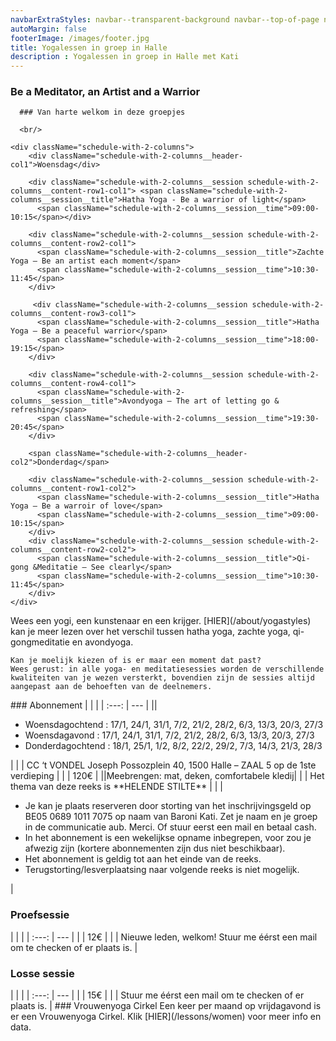 ```yaml
---
navbarExtraStyles: navbar--transparent-background navbar--top-of-page navbar--dark
autoMargin: false
footerImage: /images/footer.jpg
title: Yogalessen in groep in Halle
description : Yogalessen in groep in Halle met Kati
---
```

<Section>  
  <ContentWithBackground src="/images/lessons/groeplessen.jpg" className="vh-50 w-100">
    <SectionFooter className="text--light">
      <div className="quote quote--compact">
            <div className="quote__content">
              <h3>
                Be a Meditator, an Artist and a Warrior
              </h3>
            </div>
          </div>           
    </SectionFooter >

  </ContentWithBackground>
  
</Section>



<Section className="section--auto-margin">
  <Content className="w-100 pb-3">

      ### Van harte welkom in deze groepjes

      <br/>
  
    <div className="schedule-with-2-columns">
        <div className="schedule-with-2-columns__header-col1">Woensdag</div>

        <div className="schedule-with-2-columns__session schedule-with-2-columns__content-row1-col1"> <span className="schedule-with-2-columns__session__title">Hatha Yoga - Be a warrior of light</span>
          <span className="schedule-with-2-columns__session__time">09:00-10:15</span></div>

        <div className="schedule-with-2-columns__session schedule-with-2-columns__content-row2-col1">
          <span className="schedule-with-2-columns__session__title">Zachte Yoga – Be an artist each moment</span>
          <span className="schedule-with-2-columns__session__time">10:30-11:45</span>
        </div>  

         <div className="schedule-with-2-columns__session schedule-with-2-columns__content-row3-col1">
          <span className="schedule-with-2-columns__session__title">Hatha Yoga – Be a peaceful warrior</span>
          <span className="schedule-with-2-columns__session__time">18:00-19:15</span>
        </div>  

        <div className="schedule-with-2-columns__session schedule-with-2-columns__content-row4-col1">
          <span className="schedule-with-2-columns__session__title">Avondyoga – The art of letting go & refreshing</span>
          <span className="schedule-with-2-columns__session__time">19:30-20:45</span>
        </div>  

        <span className="schedule-with-2-columns__header-col2">Donderdag</span>

        <div className="schedule-with-2-columns__session schedule-with-2-columns__content-row1-col2">
          <span className="schedule-with-2-columns__session__title">Hatha Yoga – Be a warroir of love</span>
          <span className="schedule-with-2-columns__session__time">09:00-10:15</span>
        </div>   
        <div className="schedule-with-2-columns__session schedule-with-2-columns__content-row2-col2">
          <span className="schedule-with-2-columns__session__title">Qi-gong &Meditatie – See clearly</span>
          <span className="schedule-with-2-columns__session__time">10:30-11:45</span>
        </div>         
    </div>
  </Content>
  <Content>
    Wees een yogi, een kunstenaar en een krijger. [HIER](/about/yogastyles) kan je meer lezen over het verschil tussen hatha yoga, zachte yoga, qi-gongmeditatie en avondyoga.

    Kan je moelijk kiezen of is er maar een moment dat past?  
    Wees gerust: in alle yoga- en meditatiesessies worden de verschillende kwaliteiten van je wezen versterkt, bovendien zijn de sessies altijd aangepast aan de behoeften van de deelnemers.


   
  </Content>
</Section>

<Section className="section--auto-margin pb-5">
  <Content className="w-100">
     ### Abonnement
     |  | |
    | :---: | --- |
    |<CalendarIcon/>| <ul> <li> Woensdagochtend : 17/1, 24/1, 31/1, 7/2, 21/2, 28/2, 6/3, 13/3, 20/3, 27/3</li> <li> Woensdagavond : 17/1, 24/1, 31/1, 7/2, 21/2, 28/2, 6/3, 13/3, 20/3, 27/3 </li> <li> Donderdagochtend : 18/1, 25/1, 1/2, 8/2, 22/2, 29/2, 7/3, 14/3, 21/3, 28/3 </li> </ul> |
    | <LocationIcon/> | CC ‘t VONDEL Joseph Possozplein 40, 1500 Halle – ZAAL 5 op de 1ste verdieping | 
    | <MoneyIcon/> | 120€ | 
    |<ToolIcon/>|Meebrengen: mat, deken, comfortabele kledij|
    | <ThemeIcon/> | Het thema van deze reeks is **HELENDE STILTE** | 
    | <BellIcon/> | <ul><li>Je kan je plaats reserveren door storting van het inschrijvingsgeld op BE05 0689 1011 7075 op naam van Baroni Kati. Zet je naam en je groep in de communicatie aub. Merci. Of stuur eerst een mail en betaal cash. </li><li>In het abonnement is een wekelijkse opname inbegrepen, voor zou je afwezig zijn (kortere abonnementen zijn dus niet beschikbaar).</li> <li>Het abonnement is geldig tot aan het einde van de reeks. </li> <li>Terugstorting/lesverplaatsing naar volgende reeks is niet mogelijk.</li> </ul> | 

  </Content>  

   <Content className="w-100">
     <h3>Proefsessie</h3>
     |  | |
    | :---: | --- |
    | <MoneyIcon/> | 12€ | 
    | <BellIcon/> | Nieuwe leden, welkom! Stuur me éérst een mail om te checken of er plaats is. | 

  </Content>  

  <Content className="w-100">
     <h3>Losse sessie</h3>
     |  | |
    | :---: | --- |
    | <MoneyIcon/> | 15€ | 
    | <BellIcon/> | Stuur me éérst een mail om te checken of er plaats is. | 

  </Content>  

  <Content className="w-100">
  ### Vrouwenyoga Cirkel
  Een keer per maand op vrijdagavond is er een Vrouwenyoga Cirkel.  
  Klik [HIER](/lessons/women) voor meer info en data.
  </Content>  
   

</Section>
